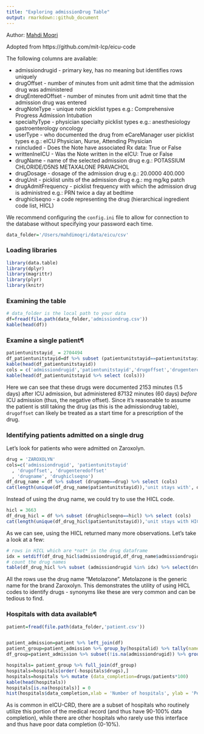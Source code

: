 ```yaml
---
title: "Exploring admissionDrug Table"
output: rmarkdown::github_document
---
```

Author: [Mahdi Moqri](https://www.moqri.com/)

Adopted from https://github.com/mit-lcp/eicu-code

The following columns are available:

* admissiondrugid - primary key, has no meaning but identifies rows uniquely
* drugOffset - number of minutes from unit admit time that the admission drug was administered
* drugEnteredOffset - number of minutes from unit admit time that the admission drug was entered
* drugNoteType - unique note picklist types e.g.: Comprehensive Progress Admission Intubation
* specialtyType - physician specialty picklist types e.g.: anesthesiology gastroenterology oncology
* userType - who documented the drug from eCareManager user picklist types e.g.: eICU Physician, Nurse, Attending Physician
* rxincluded - Does the Note have associated Rx data: True or False
* writtenIneICU - Was the Note written in the eICU: True or False
* drugName - name of the selected admission drug e.g.: POTASSIUM CHLORIDE/D5NS METAXALONE PRAVACHOL
* drugDosage - dosage of the admission drug e.g.: 20.0000 400.000
* drugUnit - picklist units of the admission drug e.g.: mg mg/kg patch
* drugAdmitFrequency - picklist frequency with which the admission drug is administred e.g.: PRN twice a day at bedtime
* drughiclseqno - a code representing the drug (hierarchical ingredient code list, HICL)

We recommend configuring the `config.ini` file to allow for connection to the database without specifying your password each time.

```r
data_folder='/Users/mahdimoqri/data/eicu/csv'
```

### Loading libraries
```r
library(data.table)
library(dplyr)
library(magrittr)
library(plyr)
library(knitr)
```

### Examining the table
```r
# data_folder is the local path to your data
df=fread(file.path(data_folder,'admissiondrug.csv'))
kable(head(df))
```


### Examine a single patient¶
```r
patientunitstayid_ = 2704494
df_patientunitstayid=df %>% subset (patientunitstayid==patientunitstayid_)
kable(head(df_patientunitstayid))
cols = c('admissiondrugid','patientunitstayid','drugoffset','drugenteredoffset','drugname','drughiclseqno')
kable(head(df_patientunitstayid %>% select (cols)))
```

Here we can see that these drugs were documented 2153 minutes (1.5 days) after ICU admission, but administered 87132 minutes (60 days) *before* ICU admission (thus, the negative offset). Since it's reasonable to assume the patient is still taking the drug (as this is the admissiondrug table), `drugoffset` can likely be treated as a start time for a prescription of the drug.

### Identifying patients admitted on a single drug
Let's look for patients who were admitted on Zaroxolyn.

```r
drug = 'ZAROXOLYN'
cols=c('admissiondrugid', 'patientunitstayid'
  , 'drugoffset', 'drugenteredoffset'
  , 'drugname', 'drughiclseqno')
df_drug_name = df %>% subset (drugname==drug) %>% select (cols)
cat(length(unique(df_drug_name$patientunitstayid)),'unit stays with', drug)
```

Instead of using the drug name, we could try to use the HICL code.

```r
hicl = 3663
df_drug_hicl = df %>% subset (drughiclseqno==hicl) %>% select (cols)
cat(length(unique(df_drug_hicl$patientunitstayid)),'unit stays with HICL =', hicl)
```


As we can see, using the HICL returned many more observations. Let's take a look at a few:

```r
# rows in HICL which are *not* in the drug dataframe
idx = setdiff(df_drug_hicl$admissiondrugid,df_drug_name$admissiondrugid)
# count the drug names
table(df_drug_hicl %>% subset (admissiondrugid %in% idx) %>% select(drugname))
```

All the rows use the drug name "Metolazone". Metolazone is the generic name for the brand Zaroxolyn. This demonstrates the utility of using HICL codes to identify drugs - synonyms like these are very common and can be tedious to find.

### Hospitals with data available¶
```r
patient=fread(file.path(data_folder,'patient.csv'))


patient_admission=patient %>% left_join(df) 
patient_group=patient_admission %>% group_by(hospitalid) %>% tally(name = "patients")
df_group=patient_admission %>% subset(!is.na(admissiondrugid)) %>% group_by(hospitalid) %>% tally(name = "drugs")

hospitals= patient_group %>% full_join(df_group)
hospitals=hospitals[order(-hospitals$drugs),]
hospitals=hospitals %>% mutate (data_completion=drugs/patients*100)
kable(head(hospitals))
hospitals[is.na(hospitals)] = 0
hist(hospitals$data_completion,xlab = 'Number of hospitals', ylab = 'Percent of patients with data')
```

As is common in eICU-CRD, there are a subset of hospitals who routinely utilize this portion of the medical record (and thus have 90-100% data completion), while there are other hospitals who rarely use this interface and thus have poor data completion (0-10%).

